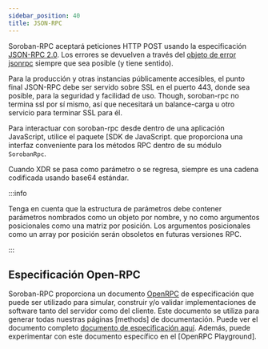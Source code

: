 ```yaml
---
sidebar_position: 40
title: JSON-RPC
---
```


Soroban-RPC aceptará peticiones HTTP POST usando la especificación [JSON-RPC 2.0]. Los errores se devuelven a través del [objeto de error jsonrpc] siempre que sea posible (y tiene sentido).

Para la producción y otras instancias públicamente accesibles, el punto final JSON-RPC debe ser servido sobre SSL en el puerto 443, donde sea posible, para la seguridad y facilidad de uso. Though, soroban-rpc no termina ssl por sí mismo, así que necesitará un balance-carga u otro servicio para terminar SSL para él.

Para interactuar con soroban-rpc desde dentro de una aplicación JavaScript, utilice el paquete \[SDK de JavaScript. que proporciona una interfaz conveniente para los métodos RPC dentro de su módulo `SorobanRpc`.

Cuando XDR se pasa como parámetro o se regresa, siempre es una cadena codificada usando base64 estándar.

:::info

Tenga en cuenta que la estructura de parámetros debe contener parámetros nombrados como un objeto por nombre, y no como argumentos posicionales como una matriz por posición. Los argumentos posicionales como un array por posición serán obsoletos en futuras versiones RPC.

:::

## Especificación Open-RPC

Soroban-RPC proporciona un documento [OpenRPC] de especificación que puede ser utilizado para simular, construir y/o validar implementaciones de software tanto del servidor como del cliente. Este documento se utiliza para generar todas nuestras páginas [methods] de documentación. Puede ver el documento completo [documento de especificación aquí]. Además, puede experimentar con este documento específico en el [OpenRPC Playground].

[JSON-RPC 2.0]: https://www.jsonrpc.org/specification
[objeto de error jsonrpc]: https://www.jsonrpc.org/specification#error_object
[SDK JavaScript]: https://github.com/stellar/js-stellar-sdk
[OpenRPC]: https://open-rpc.org/
[métodos]: ./métodos
[documento de especificación aquí]: https://raw.githubusercontent.com/stellar/soroban-docs/main/static/openrpc.json
[Playground OpenRPC]: https://playground.open-rpc.org/?schemaUrl=https://raw.githubusercontent.com/stellar/soroban-docs/main/static/openrpc.json
